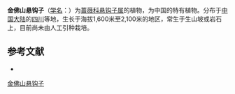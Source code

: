 {{Speciesbox
| name = 金佛山悬钩子
| status = 
| status_system = 
| image =
| genus = Rubus
| species = jinfoshanensis
| authority = Yu et Lu
}}

'''金佛山悬钩子'''（[[学名|学名]]：{{lang|la|''Rubus jinfoshanensis''}}）为[[蔷薇科|蔷薇科]][[悬钩子属|悬钩子属]]的植物，为中国的特有植物。分布于[[中国大陆|中国大陆]]的[[四川|四川]]等地，生长于海拔1,600米至2,100米的地区，常生于生山坡或岩石上，目前尚未由人工引种栽培。

== 参考文献 ==
<div class="references-small">
* {{cite web| url =http://www.bioinfo.cn/db05/KmzwSpecies.php?action=view&id=19450| title =金佛山悬钩子| work =《中国高等植物数据库全库》| publisher =中国科学院微生物研究所| author =昆明植物研究所| accessdate =2009-02-25| deadurl =yes| archiveurl =https://web.archive.org/web/20160305054343/http://www.bioinfo.cn/db05/KmzwSpecies.php?action=view&id=19450| archivedate =2016-03-05}}
</div>
{{Taxonbar|from=Q15230618}}

[[Category:悬钩子属|金佛山悬钩子]]


{{植物小作品}}